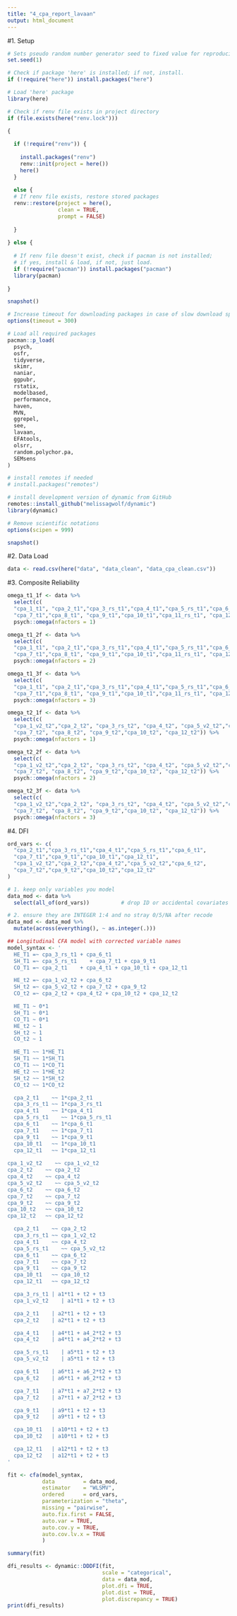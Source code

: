 ```yaml
---
title: "4_cpa_report_lavaan"
output: html_document
---
```


#1. Setup

```r
# Sets pseudo random number generator seed to fixed value for reproducibility
set.seed(1)

# Check if package 'here' is installed; if not, install. 
if (!require("here")) install.packages("here")

# Load 'here' package
library(here)

# Check if renv file exists in project directory
if (file.exists(here("renv.lock")))

{
  
  if (!require("renv")) {
    
    install.packages("renv")
    renv::init(project = here())
    here()
  }
  
  else {
  # If renv file exists, restore stored packages
  renv::restore(project = here(),
                clean = TRUE,
                prompt = FALSE)
  
  }  
    
} else {
  
  # If renv file doesn't exist, check if pacman is not installed;
  # if yes, install & load, if not, just load.
  if (!require("pacman")) install.packages("pacman")
  library(pacman)
  
}

snapshot()

# Increase timeout for downloading packages in case of slow download speed
options(timeout = 300)

# Load all required packages
pacman::p_load(
  psych,
  osfr,
  tidyverse,
  skimr,
  naniar,
  ggpubr,
  rstatix,
  modelbased,
  performance,
  haven,
  MVN,
  ggrepel,
  see,
  lavaan,
  EFAtools,
  olsrr,
  random.polychor.pa,
  SEMsens
)

# install remotes if needed
# install.packages("remotes")

# install development version of dynamic from GitHub
remotes::install_github("melissagwolf/dynamic")
library(dynamic)

# Remove scientific notations
options(scipen = 999) 

snapshot()
```

#2. Data Load

```r
data <- read.csv(here("data", "data_clean", "data_cpa_clean.csv"))
```

#3. Composite Reliability

```r
omega_t1_1f <- data %>% 
  select(c(
  "cpa_1_t1", "cpa_2_t1","cpa_3_rs_t1","cpa_4_t1","cpa_5_rs_t1","cpa_6_t1",
  "cpa_7_t1","cpa_8_t1", "cpa_9_t1","cpa_10_t1","cpa_11_rs_t1", "cpa_12_t1")) %>% 
  psych::omega(nfactors = 1)

omega_t1_2f <- data %>% 
  select(c(
  "cpa_1_t1", "cpa_2_t1","cpa_3_rs_t1","cpa_4_t1","cpa_5_rs_t1","cpa_6_t1",
  "cpa_7_t1","cpa_8_t1", "cpa_9_t1","cpa_10_t1","cpa_11_rs_t1", "cpa_12_t1")) %>% 
  psych::omega(nfactors = 2)

omega_t1_3f <- data %>% 
  select(c(
  "cpa_1_t1", "cpa_2_t1","cpa_3_rs_t1","cpa_4_t1","cpa_5_rs_t1","cpa_6_t1",
  "cpa_7_t1","cpa_8_t1", "cpa_9_t1","cpa_10_t1","cpa_11_rs_t1", "cpa_12_t1")) %>% 
  psych::omega(nfactors = 3)
```

```r
omega_t2_1f <- data %>% 
  select(c(
  "cpa_1_v2_t2","cpa_2_t2", "cpa_3_rs_t2", "cpa_4_t2", "cpa_5_v2_t2","cpa_6_t2",
  "cpa_7_t2", "cpa_8_t2", "cpa_9_t2","cpa_10_t2", "cpa_12_t2")) %>% 
  psych::omega(nfactors = 1)

omega_t2_2f <- data %>% 
  select(c(
  "cpa_1_v2_t2","cpa_2_t2", "cpa_3_rs_t2", "cpa_4_t2", "cpa_5_v2_t2","cpa_6_t2",
  "cpa_7_t2", "cpa_8_t2", "cpa_9_t2","cpa_10_t2", "cpa_12_t2")) %>% 
  psych::omega(nfactors = 2)

omega_t2_3f <- data %>% 
  select(c(
  "cpa_1_v2_t2","cpa_2_t2", "cpa_3_rs_t2", "cpa_4_t2", "cpa_5_v2_t2","cpa_6_t2",
  "cpa_7_t2", "cpa_8_t2", "cpa_9_t2","cpa_10_t2", "cpa_12_t2")) %>% 
  psych::omega(nfactors = 3)
```

#4. DFI

```r

ord_vars <- c(
  "cpa_2_t1","cpa_3_rs_t1","cpa_4_t1","cpa_5_rs_t1","cpa_6_t1",
  "cpa_7_t1","cpa_9_t1","cpa_10_t1","cpa_12_t1",
  "cpa_1_v2_t2","cpa_2_t2","cpa_4_t2","cpa_5_v2_t2","cpa_6_t2",
  "cpa_7_t2","cpa_9_t2","cpa_10_t2","cpa_12_t2"
)

# 1. keep only variables you model
data_mod <- data %>%
  select(all_of(ord_vars))          # drop ID or accidental covariates

# 2. ensure they are INTEGER 1:4 and no stray 0/5/NA after recode
data_mod <- data_mod %>%
  mutate(across(everything(), ~ as.integer(.)))

## Longitudinal CFA model with corrected variable names
model_syntax <- '
  HE_T1 =~ cpa_3_rs_t1 + cpa_6_t1
  SH_T1 =~ cpa_5_rs_t1    + cpa_7_t1 + cpa_9_t1
  CO_T1 =~ cpa_2_t1    + cpa_4_t1 + cpa_10_t1 + cpa_12_t1

  HE_t2 =~ cpa_1_v2_t2 + cpa_6_t2
  SH_t2 =~ cpa_5_v2_t2 + cpa_7_t2 + cpa_9_t2
  CO_t2 =~ cpa_2_t2 + cpa_4_t2 + cpa_10_t2 + cpa_12_t2

  HE_T1 ~ 0*1
  SH_T1 ~ 0*1
  CO_T1 ~ 0*1
  HE_t2 ~ 1
  SH_t2 ~ 1
  CO_t2 ~ 1

  HE_T1 ~~ 1*HE_T1
  SH_T1 ~~ 1*SH_T1
  CO_T1 ~~ 1*CO_T1
  HE_t2 ~~ 1*HE_t2
  SH_t2 ~~ 1*SH_t2
  CO_t2 ~~ 1*CO_t2

  cpa_2_t1    ~~ 1*cpa_2_t1
  cpa_3_rs_t1 ~~ 1*cpa_3_rs_t1
  cpa_4_t1    ~~ 1*cpa_4_t1
  cpa_5_rs_t1    ~~ 1*cpa_5_rs_t1
  cpa_6_t1    ~~ 1*cpa_6_t1
  cpa_7_t1    ~~ 1*cpa_7_t1
  cpa_9_t1    ~~ 1*cpa_9_t1
  cpa_10_t1   ~~ 1*cpa_10_t1
  cpa_12_t1   ~~ 1*cpa_12_t1
  
cpa_1_v2_t2    ~~ cpa_1_v2_t2
cpa_2_t2    ~~ cpa_2_t2
cpa_4_t2    ~~ cpa_4_t2
cpa_5_v2_t2    ~~ cpa_5_v2_t2
cpa_6_t2    ~~ cpa_6_t2
cpa_7_t2    ~~ cpa_7_t2
cpa_9_t2    ~~ cpa_9_t2
cpa_10_t2   ~~ cpa_10_t2
cpa_12_t2   ~~ cpa_12_t2

  cpa_2_t1    ~~ cpa_2_t2
  cpa_3_rs_t1 ~~ cpa_1_v2_t2
  cpa_4_t1    ~~ cpa_4_t2
  cpa_5_rs_t1    ~~ cpa_5_v2_t2
  cpa_6_t1    ~~ cpa_6_t2
  cpa_7_t1    ~~ cpa_7_t2
  cpa_9_t1    ~~ cpa_9_t2
  cpa_10_t1   ~~ cpa_10_t2
  cpa_12_t1   ~~ cpa_12_t2

  cpa_3_rs_t1 | a1*t1 + t2 + t3
  cpa_1_v2_t2    | a1*t1 + t2 + t3

  cpa_2_t1    | a2*t1 + t2 + t3
  cpa_2_t2    | a2*t1 + t2 + t3

  cpa_4_t1    | a4*t1 + a4_2*t2 + t3
  cpa_4_t2    | a4*t1 + a4_2*t2 + t3

  cpa_5_rs_t1    | a5*t1 + t2 + t3
  cpa_5_v2_t2    | a5*t1 + t2 + t3

  cpa_6_t1    | a6*t1 + a6_2*t2 + t3
  cpa_6_t2    | a6*t1 + a6_2*t2 + t3

  cpa_7_t1    | a7*t1 + a7_2*t2 + t3
  cpa_7_t2    | a7*t1 + a7_2*t2 + t3

  cpa_9_t1    | a9*t1 + t2 + t3
  cpa_9_t2    | a9*t1 + t2 + t3

  cpa_10_t1   | a10*t1 + t2 + t3
  cpa_10_t2   | a10*t1 + t2 + t3

  cpa_12_t1   | a12*t1 + t2 + t3
  cpa_12_t2   | a12*t1 + t2 + t3
'

fit <- cfa(model_syntax,
           data         = data_mod,
           estimator    = "WLSMV",
           ordered      = ord_vars,
           parameterization = "theta",
           missing = "pairwise",
           auto.fix.first = FALSE,
           auto.var = TRUE,
           auto.cov.y = TRUE,
           auto.cov.lv.x = TRUE
           )

summary(fit)

dfi_results <- dynamic::DDDFI(fit,
                              scale = "categorical",
                              data = data_mod,
                              plot.dfi = TRUE,
                              plot.dist = TRUE,
                              plot.discrepancy = TRUE)
print(dfi_results)

```








